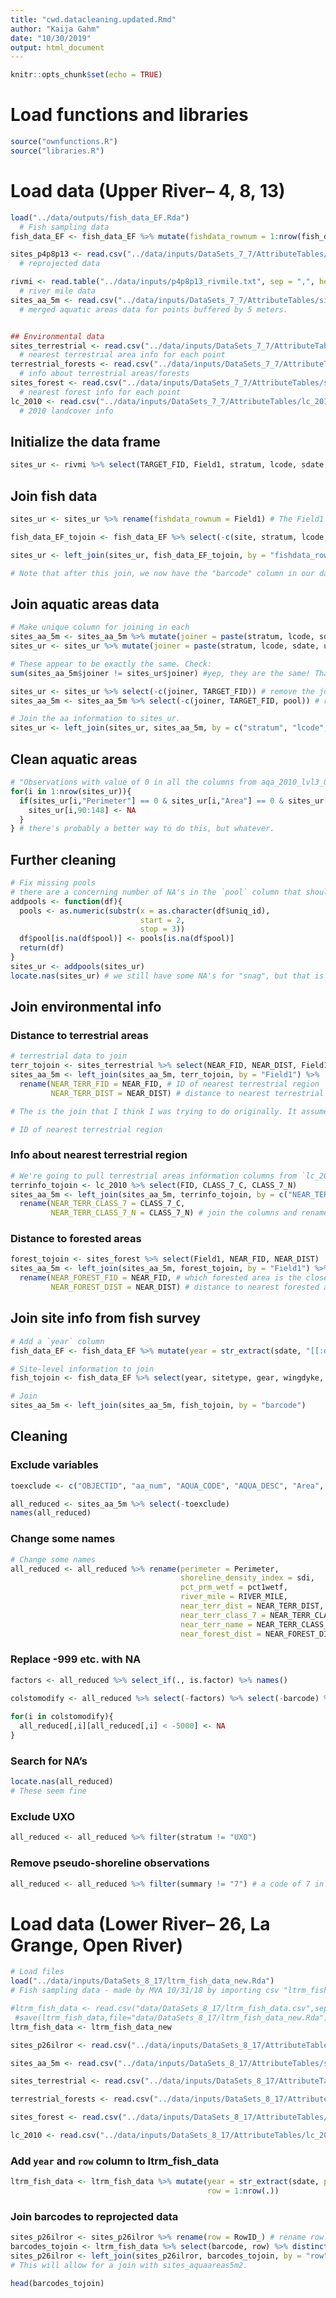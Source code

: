 ```yaml
---
title: "cwd.datacleaning.updated.Rmd"
author: "Kaija Gahm"
date: "10/30/2019"
output: html_document
---
```


```r
knitr::opts_chunk$set(echo = TRUE)
```

# Load functions and libraries
```r
source("ownfunctions.R")
source("libraries.R")
```

# Load data (Upper River-- 4, 8, 13)
```r
load("../data/outputs/fish_data_EF.Rda") 
  # Fish sampling data
fish_data_EF <- fish_data_EF %>% mutate(fishdata_rownum = 1:nrow(fish_data_EF)) #number the rows

sites_p4p8p13 <- read.csv("../data/inputs/DataSets_7_7/AttributeTables/sites_p4p8p13.txt") 
  # reprojected data

rivmi <- read.table("../data/inputs/p4p8p13_rivmile.txt", sep = ",", header = T) 
  # river mile data
sites_aa_5m <- read.csv("../data/inputs/DataSets_7_7/AttributeTables/sites_aquaareas5m.txt") 
  # merged aquatic areas data for points buffered by 5 meters.


## Environmental data
sites_terrestrial <- read.csv("../data/inputs/DataSets_7_7/AttributeTables/sites_terrestrial.txt") 
  # nearest terrestrial area info for each point
terrestrial_forests <- read.csv("../data/inputs/DataSets_7_7/AttributeTables/Terrestrial_Forests.txt") 
  # info about terrestrial areas/forests
sites_forest <- read.csv("../data/inputs/DataSets_7_7/AttributeTables/sites_forest.txt") 
  # nearest forest info for each point
lc_2010 <- read.csv("../data/inputs/DataSets_7_7/AttributeTables/lc_2010.txt") 
  # 2010 landcover info
```

## Initialize the data frame
```r
sites_ur <- rivmi %>% select(TARGET_FID, Field1, stratum, lcode, sdate, utm_e, utm_n, snag, RIVER_MILE)
```

## Join fish data
```r
sites_ur <- sites_ur %>% rename(fishdata_rownum = Field1) # The Field1 column in this dataset corresponds to the row number in fish_data_EF.

fish_data_EF_tojoin <- fish_data_EF %>% select(-c(site, stratum, lcode, sdate, utm_e, utm_n, snag))

sites_ur <- left_join(sites_ur, fish_data_EF_tojoin, by = "fishdata_rownum")

# Note that after this join, we now have the "barcode" column in our data. This will allow us to join other data by barcode.
```

## Join aquatic areas data
```r
# Make unique column for joining in each
sites_aa_5m <- sites_aa_5m %>% mutate(joiner = paste(stratum, lcode, sdate, utm_e, utm_n, snag))
sites_ur <- sites_ur %>% mutate(joiner = paste(stratum, lcode, sdate, utm_e, utm_n, snag))

# These appear to be exactly the same. Check:
sum(sites_aa_5m$joiner != sites_ur$joiner) #yep, they are the same! That makes it easy:

sites_ur <- sites_ur %>% select(-c(joiner, TARGET_FID)) # remove the joiner column and also TARGET_FID; we don't need that anymore.
sites_aa_5m <- sites_aa_5m %>% select(-c(joiner, TARGET_FID, pool)) # remove pool from this one because it's a factor here, not a number like it is in sites_ur.

# Join the aa information to sites_ur.
sites_ur <- left_join(sites_ur, sites_aa_5m, by = c("stratum", "lcode", "sdate", "utm_e", "utm_n", "snag"))
```

## Clean aquatic areas
```r
# "Observations with value of 0 in all the columns from aqa_2010_lvl3_011918.shp do not intersect with the aquatic areas layer". I'd like these to have values of NA, not 0. 
for(i in 1:nrow(sites_ur)){
  if(sites_ur[i,"Perimeter"] == 0 & sites_ur[i,"Area"] == 0 & sites_ur[i,"avg_fetch"] == 0){
    sites_ur[i,90:148] <- NA
  }
} # there's probably a better way to do this, but whatever.
```

## Further cleaning
```r
# Fix missing pools
# there are a concerning number of NA's in the `pool` column that shouldn't be there. Luckily, the `uniq_id` column tells us which pool these are from. 
addpools <- function(df){
  pools <- as.numeric(substr(x = as.character(df$uniq_id), 
                             start = 2, 
                             stop = 3))
  df$pool[is.na(df$pool)] <- pools[is.na(df$pool)]
  return(df)
}
sites_ur <- addpools(sites_ur)
locate.nas(sites_ur) # we still have some NA's for "snag", but that is to be expected. There are also some NA's for `pool`, but those have NA for snag and have some sketchy-looking barcodes.
```

## Join environmental info
### Distance to terrestrial areas
```r
# terrestrial data to join
terr_tojoin <- sites_terrestrial %>% select(NEAR_FID, NEAR_DIST, Field1)
sites_aa_5m <- left_join(sites_aa_5m, terr_tojoin, by = "Field1") %>% 
  rename(NEAR_TERR_FID = NEAR_FID, # ID of nearest terrestrial region
         NEAR_TERR_DIST = NEAR_DIST) # distance to nearest terrestrial region

# The is the join that I think I was trying to do originally. It assumes that Field1 in sites_terrestrial is equivalent to Field1 in sites_aa_5m. Need to check that this is right.

# ID of nearest terrestrial region
```

### Info about nearest terrestrial region
```r
# We're going to pull terrestrial areas information columns from `lc_2010`, not from `terrestrial`, because the FID's don't match up in `terrestrial`.
terrinfo_tojoin <- lc_2010 %>% select(FID, CLASS_7_C, CLASS_7_N)
sites_aa_5m <- left_join(sites_aa_5m, terrinfo_tojoin, by = c("NEAR_TERR_FID" = "FID")) %>%
  rename(NEAR_TERR_CLASS_7 = CLASS_7_C,
         NEAR_TERR_CLASS_7_N = CLASS_7_N) # join the columns and rename appropriately
```

### Distance to forested areas
```r
forest_tojoin <- sites_forest %>% select(Field1, NEAR_FID, NEAR_DIST)
sites_aa_5m <- left_join(sites_aa_5m, forest_tojoin, by = "Field1") %>% 
  rename(NEAR_FOREST_FID = NEAR_FID, # which forested area is the closest
         NEAR_FOREST_DIST = NEAR_DIST) # distance to nearest forested area
```

## Join site info from fish survey
```r
# Add a `year` column
fish_data_EF <- fish_data_EF %>% mutate(year = str_extract(sdate, "[[:digit:]]{4}$"))

# Site-level information to join
fish_tojoin <- fish_data_EF %>% select(year, sitetype, gear, wingdyke, riprap, trib, barcode, summary) %>% distinct()

# Join
sites_aa_5m <- left_join(sites_aa_5m, fish_tojoin, by = "barcode") 
```

## Cleaning
### Exclude variables
```r
toexclude <- c("OBJECTID", "aa_num", "AQUA_CODE", "AQUA_DESC", "Area", "Acres", "Hectares", "bath_pct", "sd_depth", "area_gt50", "area_gt100", "area_gt200", "area_gt300", "avg_fetch", "econ", "sill", "min_rm", "max_rm", "len_met", "len_outl", "pct_outl", "num_outl", "len_oute", "pct_oute", "num_oute", "pct_aqveg", "pct_opwat", "len_terr", "pct_chan", "len_wetf", "len_wd", "wdl_p_m2", "num_wd", "sco_wd", "psco_wd", "len_revln", "rev_p_m2", "num_rev", "pct_rev", "pct_rev2", "area_tpi1", "pct_tpi1", "area_tpi2", "pct_tpi2", "area_tpi3", "pct_tpi3", "area_tpi4", "pct_tpi4", "sinuosity", "year_phot", "NEAR_TERR_FID", "NEAR_FOREST_FID", "sitetype", "gear", "Join_Count", "FID", "TARGET_FID", "Field1", "pct2wetf", "trib")

all_reduced <- sites_aa_5m %>% select(-toexclude)
names(all_reduced)
```

### Change some names
```r
# Change some names
all_reduced <- all_reduced %>% rename(perimeter = Perimeter,
                                      shoreline_density_index = sdi,
                                      pct_prm_wetf = pct1wetf,
                                      river_mile = RIVER_MILE,
                                      near_terr_dist = NEAR_TERR_DIST,
                                      near_terr_class_7 = NEAR_TERR_CLASS_7,
                                      near_terr_name = NEAR_TERR_CLASS_7_N,
                                      near_forest_dist = NEAR_FOREST_DIST)
```

### Replace -999 etc. with NA
```r
factors <- all_reduced %>% select_if(., is.factor) %>% names()

colstomodify <- all_reduced %>% select(-factors) %>% select(-barcode) %>% names()
               
for(i in colstomodify){
  all_reduced[,i][all_reduced[,i] < -5000] <- NA
}                                   
```

### Search for NA's
```r
locate.nas(all_reduced)
# These seem fine
```

### Exclude UXO
```r
all_reduced <- all_reduced %>% filter(stratum != "UXO")
```

### Remove pseudo-shoreline observations
```r
all_reduced <- all_reduced %>% filter(summary != "7") # a code of 7 in the summary column means that the observations are pseudo-shoreline and should be excluded.
```

# Load data (Lower River-- 26, La Grange, Open River)
```r
# Load files
load("../data/inputs/DataSets_8_17/ltrm_fish_data_new.Rda") 
# Fish sampling data - made by MVA 10/31/18 by importing csv "ltrm_fish_data.csv" and exporting as Rda. 11/26/19: KJGG could not find this file. Re-imported ltrm_fish_data.csv and saved as .Rda.

#ltrm_fish_data <- read.csv("data/DataSets_8_17/ltrm_fish_data.csv",sep=",",header=TRUE)
 #save(ltrm_fish_data,file="data/DataSets_8_17/ltrm_fish_data_new.Rda")
ltrm_fish_data <- ltrm_fish_data_new

sites_p26ilror <- read.csv("../data/inputs/DataSets_8_17/AttributeTables/sites_p26ilror.txt") # reprojected data

sites_aa_5m <- read.csv("../data/inputs/DataSets_8_17/AttributeTables/sites_aquaareas5m2.txt") # merged aquatic areas data for points buffered by 5 meters.

sites_terrestrial <- read.csv("../data/inputs/DataSets_8_17/AttributeTables/sites_terrestrial2.txt") # nearest terrestrial area info for each point

terrestrial_forests <- read.csv("../data/inputs/DataSets_8_17/AttributeTables/Terrestrial_Forests2.txt") # info about terrestrial areas/forests

sites_forest <- read.csv("../data/inputs/DataSets_8_17/AttributeTables/sites_forest2.txt") # nearest forest info for each point

lc_2010 <- read.csv("../data/inputs/DataSets_8_17/AttributeTables/lc_20102.txt") # landcover info
```

### Add `year` and `row` column to ltrm_fish_data
```r
ltrm_fish_data <- ltrm_fish_data %>% mutate(year = str_extract(sdate, pattern = "[[:digit:]]{4}$"),
                                            row = 1:nrow(.))
```

### Join barcodes to reprojected data
```r
sites_p26ilror <- sites_p26ilror %>% rename(row = RowID_) # rename row column
barcodes_tojoin <- ltrm_fish_data %>% select(barcode, row) %>% distinct()
sites_p26ilror <- left_join(sites_p26ilror, barcodes_tojoin, by = "row")
# This will allow for a join with sites_aquaareas5m2. 

head(barcodes_tojoin)
```

